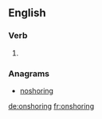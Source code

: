 ==English==

===Verb===
{{head|en}}

# {{present participle of|onshore}}

===Anagrams===
* [[noshoring#English|noshoring]]

[[de:onshoring]]
[[fr:onshoring]]